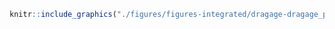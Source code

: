 <!-- #### Dragage - Dragages de capitalisation prévus {-} -->


<!-- -------------------------------------------------- -->

```r
knitr::include_graphics("./figures/figures-integrated/dragage-dragage_prevu.png")
```

<br>
